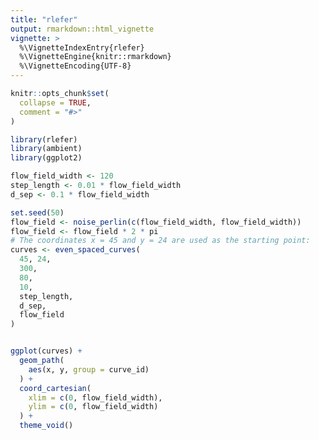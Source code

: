 ```yaml
---
title: "rlefer"
output: rmarkdown::html_vignette
vignette: >
  %\VignetteIndexEntry{rlefer}
  %\VignetteEngine{knitr::rmarkdown}
  %\VignetteEncoding{UTF-8}
---
```


```r
knitr::opts_chunk$set(
  collapse = TRUE,
  comment = "#>"
)
```



```r
library(rlefer)
library(ambient)
library(ggplot2)

flow_field_width <- 120
step_length <- 0.01 * flow_field_width
d_sep <- 0.1 * flow_field_width

set.seed(50)
flow_field <- noise_perlin(c(flow_field_width, flow_field_width))
flow_field <- flow_field * 2 * pi
# The coordinates x = 45 and y = 24 are used as the starting point:
curves <- even_spaced_curves(
  45, 24,
  300,
  80,
  10,
  step_length,
  d_sep,
  flow_field
)


ggplot(curves) +
  geom_path(
    aes(x, y, group = curve_id)
  ) +
  coord_cartesian(
    xlim = c(0, flow_field_width),
    ylim = c(0, flow_field_width)
  ) +
  theme_void()
```


